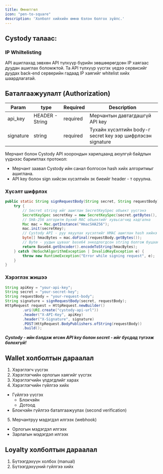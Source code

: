 ```yaml
---
title: Өмнөтгөл
icon: "pen-to-square"
description: 'Холболт хийхийн өмнө бэлэн болгох зүйлс.'
---
```


## Cystody талаас:

<CardGroup cols={1}>
  <Card
    title="Cystody систем дээр мерчантд зориулсан API key, secret key үүсгэн илгээнэ"
    icon="key"
  />
  <Card
    title="Мерчант талын ажиллах серверийн IP хаягуудыг мөн whitelist хийж тохируулна"
    icon="list"
  />
  <Card
    title="Орлого болон зарлагын амжилттай webhook мэдэгдэл хүлээн авах домайн хаяг (endpoint) ийг тохируулна"
    icon="bell"
  />
  <Card
    title="Хоёрдогч баталгаажуулалтын webhook хүсэлт хүлээн авах домайн хаяг (endpoint) ийг илгээнэ"
    icon="2"
  />
</CardGroup>

### IP Whiltelisting

API ашиглахад зөвхөн API түлхүүр бүрийн зөвшөөрөгдсөн IP хаягаас дуудан ашиглах боломжтой.
Та API түлхүүр үүсгэх үедээ сервисийг дуудах back-end серверийн гадаад IP хаягийг whitelist хийх шаардлагатай.

## Баталгаажуулалт (Authorization)

| Param     | type                 | Required | Description                                                |
| --------  | -------------------- | -------- | ---------------------------------------------------------- |
| api_key   | HEADER - String      | required | Мерчантын давтагдашгүй API key                             |
| signature | string               | required | Тухайн хүсэлтийн body-г secret key ээр шифрлэсэн signature |

Мерчант болон Cystody API хоорондын харилцаанд аюулгүй байдлын үүднээс баримтлах протокол:
 - Мерчант заавал Cystody ийн санал болгосон hash хийх алгоритмыг ашиглана.
 - API key болон sign хийсэн хүсэлтийн эх биеийг header - т оруулна.

### Хүсэлт шифрлэх

```java Signer.java
public static String signRequestBody(String secret, String requestBody) {
    try {
        // Secret string ийг ашиглан SecretKeySpec объект үүсгэнэ
        SecretKeySpec secretKey = new SecretKeySpec(secret.getBytes(), "HmacSHA256");
        // SHA-256 алгоритм бүхий MAC объектийг хувьсагчид хадгална
        Mac mac = Mac.getInstance("HmacSHA256");
        mac.init(secretKey);
        // Cystody API - руу явуулах хүсэлтийг HMAC ашиглан hash хийнэ
        byte[] hmacBytes = mac.doFinal(requestBody.getBytes());
        // Byte - уудын цувааг base64 энкодлогдсон string болгож буцаана
        return Base64.getEncoder().encodeToString(hmacBytes);
    } catch (NoSuchAlgorithmException | InvalidKeyException e) {
        throw new RuntimeException("Error while signing request", e);
    }
}
```

### Хэрэглэх жишээ

```java Example.java
String apiKey = "your-api-key";
String secret = "your-secret-key";
String requestBody = "your-request-body";
String signature = signRequestBody(secret, requestBody);
HttpRequest request = HttpRequest.newBuilder()
        .uri(URI.create("cystody-api-url"))
        .header("X-API-Key", apiKey)
        .header("X-Signature", signature)
        .POST(HttpRequest.BodyPublishers.ofString(requestBody))
        .build();
```

_**Cystody - ийн бэлдэж өгсөн API key болон secret - ийг бусдад түгээж болохгүй!**_

## Wallet холболтын дараалал

1. Хэрэглэгч үүсгэх
2. Хэрэглэгчийн орлогын хаягийг үүсгэх
3. Хэрэглэгчийн үлдэгдлийг харах
4. Хэрэглэгчийн гүйлгээ хийх
  - Гүйлгээ үүсгэх
    * Блокчэйн
    * Дотоод
  - Блокчэйн гүйлгээ баталгаажуулах (second verification)
5. Мерчантруу мэдэгдэл илгээх (webhook)
  - Орлогын мэдэгдэл илгээх
  - Зарлагын мэдэгдэл илгээх

## Loyalty холболтын дараалал
1. Бүтээгдэхүүн холбох (manual)
2. Бүтээгдэхүүний гүйлгээ хийх